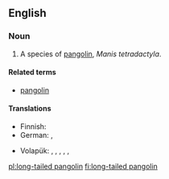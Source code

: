 {{wikipedia|pangolin}}
==English==

===Noun===
{{en-noun|sg=[[long-tailed]] [[pangolin]]}}

# A species of [[pangolin]], ''Manis tetradactyla''.

====Related terms====
* [[pangolin]]

====Translations====
{{trans-top|species}}
* Finnish: {{t-|fi|pitkähäntämuurahaiskäpy}}
* German: {{t|de|Langschwanzschuppentier|n}}, {{t|de|Schwarzbauchschuppentier|n}}
{{trans-mid}}
* Volapük: {{qualifier|♂♀}} {{t|vo|lunagöbamanit}}, {{qualifier|♂}} {{t|vo|lunagöbahimanit}}, {{qualifier|♀}} {{t|vo|lunagöbajimanit}}, {{qualifier|♂♀ offspring}} {{t|vo|lunagöbamanitül}}, {{qualifier|♂ offspring}} {{t|vo|lunagöbahimanitül}}, {{qualifier|♀ offspring}} {{t|vo|lunagöbajimanitül}}
{{trans-bottom}}

[[pl:long-tailed pangolin]]
[[fi:long-tailed pangolin]]